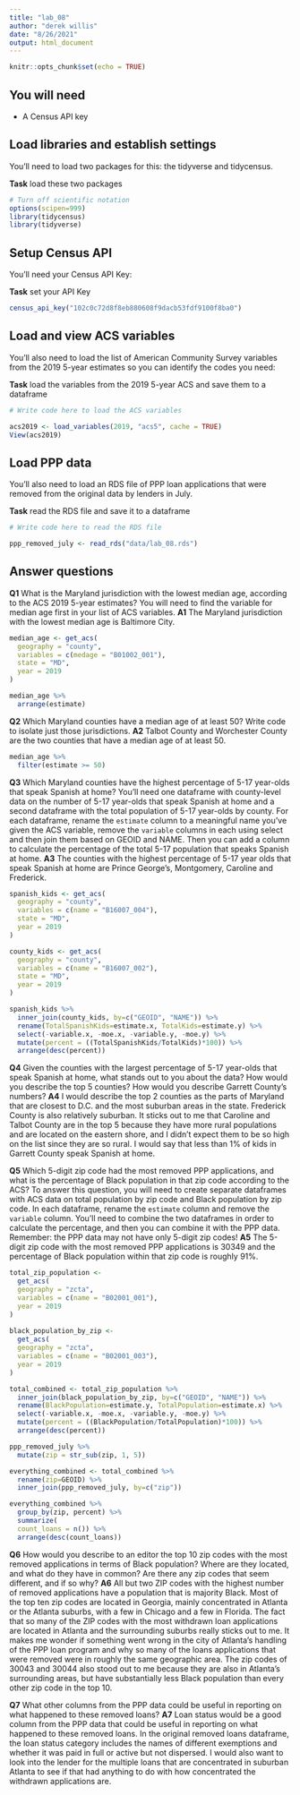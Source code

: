 ```yaml
---
title: "lab_08"
author: "derek willis"
date: "8/26/2021"
output: html_document
---
```


```r
knitr::opts_chunk$set(echo = TRUE)
```

## You will need

* A Census API key

## Load libraries and establish settings

You'll need to load two packages for this: the tidyverse and tidycensus.

**Task** load these two packages

```r

# Turn off scientific notation
options(scipen=999)
library(tidycensus)
library(tidyverse)

```

## Setup Census API

You'll need your Census API Key:

**Task** set your API Key

```r

census_api_key("102c0c72d8f8eb880608f9dacb53fdf9100f8ba0")

```

## Load and view ACS variables

You'll also need to load the list of American Community Survey variables from the 2019 5-year estimates so you can identify the codes you need:

**Task** load the variables from the 2019 5-year ACS and save them to a dataframe

```r
# Write code here to load the ACS variables

acs2019 <- load_variables(2019, "acs5", cache = TRUE)
View(acs2019)

```

## Load PPP data

You'll also need to load an RDS file of PPP loan applications that were removed from the original data by lenders in July.

**Task** read the RDS file and save it to a dataframe

```r
# Write code here to read the RDS file

ppp_removed_july <- read_rds("data/lab_08.rds")

```

## Answer questions

**Q1** What is the Maryland jurisdiction with the lowest median age, according to the ACS 2019 5-year estimates? You will need to find the variable for median age first in your list of ACS variables.
**A1** The Maryland jurisdiction with the lowest median age is Baltimore City. 

```r

median_age <- get_acs(
  geography = "county", 
  variables = c(medage = "B01002_001"),
  state = "MD",
  year = 2019
)

median_age %>%
  arrange(estimate)

```

**Q2** Which Maryland counties have a median age of at least 50? Write code to isolate just those jurisdictions.
**A2** Talbot County and Worchester County are the two counties that have a median age of at least 50. 

```r

median_age %>%
  filter(estimate >= 50)

```

**Q3** Which Maryland counties have the highest percentage of 5-17 year-olds that speak Spanish at home? You'll need one dataframe with county-level data on the number of 5-17 year-olds that speak Spanish at home and a second dataframe with the total population of 5-17 year-olds by county. For each dataframe, rename the `estimate` column to a meaningful name you've given the ACS variable, remove the `variable` columns in each using select and then join them based on GEOID and NAME. Then you can add a column to calculate the percentage of the total 5-17 population that speaks Spanish at home.
**A3** The counties with the highest percentage of 5-17 year olds that speak Spanish at home are Prince George's, Montgomery, Caroline and Frederick. 

```r

spanish_kids <- get_acs(
  geography = "county", 
  variables = c(name = "B16007_004"),
  state = "MD",
  year = 2019
)

county_kids <- get_acs(
  geography = "county", 
  variables = c(name = "B16007_002"),
  state = "MD",
  year = 2019
)

spanish_kids %>%
  inner_join(county_kids, by=c("GEOID", "NAME")) %>%
  rename(TotalSpanishKids=estimate.x, TotalKids=estimate.y) %>%
  select(-variable.x, -moe.x, -variable.y, -moe.y) %>%
  mutate(percent = ((TotalSpanishKids/TotalKids)*100)) %>%
  arrange(desc(percent))

```

**Q4** Given the counties with the largest percentage of 5-17 year-olds that speak Spanish at home, what stands out to you about the data? How would you describe the top 5 counties? How would you describe Garrett County's numbers?
**A4** I would describe the top 2 counties as the parts of Maryland that are closest to D.C. and the most suburban areas in the state. Frederick County is also relatively suburban. It sticks out to me that Caroline and Talbot County are in the top 5 because they have more rural populations and are located on the eastern shore, and I didn't expect them to be so high on the list since they are so rural. I would say that less than 1% of kids in Garrett County speak Spanish at home. 

**Q5** Which 5-digit zip code had the most removed PPP applications, and what is the percentage of Black population in that zip code according to the ACS? To answer this question, you will need to create separate dataframes with ACS data on total population by zip code and Black population by zip code. In each dataframe, rename the `estimate` column and remove the `variable` column. You'll need to combine the two dataframes in order to calculate the percentage, and then you can combine it with the PPP data. Remember: the PPP data may not have only 5-digit zip codes!
**A5** The 5-digit zip code with the most removed PPP applications is 30349 and the percentage of Black population within that zip code is roughly 91%. 

```r

total_zip_population <-
  get_acs(
  geography = "zcta", 
  variables = c(name = "B02001_001"),
  year = 2019
)
  
black_population_by_zip <-
  get_acs(
  geography = "zcta", 
  variables = c(name = "B02001_003"),
  year = 2019
)

total_combined <- total_zip_population %>%
  inner_join(black_population_by_zip, by=c("GEOID", "NAME")) %>%
  rename(BlackPopulation=estimate.y, TotalPopulation=estimate.x) %>%
  select(-variable.x, -moe.x, -variable.y, -moe.y) %>%
  mutate(percent = ((BlackPopulation/TotalPopulation)*100)) %>%
  arrange(desc(percent))

ppp_removed_july %>%
  mutate(zip = str_sub(zip, 1, 5))

everything_combined <- total_combined %>%
  rename(zip=GEOID) %>%
  inner_join(ppp_removed_july, by=c("zip"))

everything_combined %>%
  group_by(zip, percent) %>%
  summarize(
  count_loans = n()) %>%
  arrange(desc(count_loans))

```

**Q6** How would you describe to an editor the top 10 zip codes with the most removed applications in terms of Black population? Where are they located, and what do they have in common? Are there any zip codes that seem different, and if so why?
**A6** All but two ZIP codes with the highest number of removed applications have a population that is majority Black. Most of the top ten zip codes are located in Georgia, mainly concentrated in Atlanta or the Atlanta suburbs, with a few in Chicago and a few in Florida. The fact that so many of the ZIP codes with the most withdrawn loan applications are located in Atlanta and the surrounding suburbs really sticks out to me. It makes me wonder if something went wrong in the city of Atlanta's handling of the PPP loan program and why so many of the loans applications that were removed were in roughly the same geographic area. The zip codes of 30043 and 30044 also stood out to me because they are also in Atlanta's surrounding areas, but have substantially less Black population than every other zip code in the top 10. 

**Q7** What other columns from the PPP data could be useful in reporting on what happened to these removed loans?
**A7** Loan status would be a good column from the PPP data that could be useful in reporting on what happened to these removed loans. In the original removed loans dataframe, the loan status category includes the names of different exemptions and whether it was paid in full or active but not dispersed. I would also want to look into the lender for the multiple loans that are concentrated in suburban Atlanta to see if that had anything to do with how concentrated the withdrawn applications are. 
